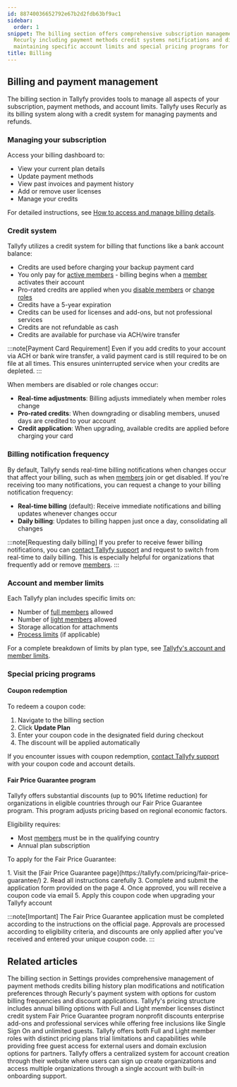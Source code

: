 ```yaml
---
id: 88740036652792e67b2d2fdb63bf9ac1
sidebar:
  order: 1
snippet: The billing section offers comprehensive subscription management tools through
  Recurly including payment methods credit systems notifications and discounts while
  maintaining specific account limits and special pricing programs for eligible organizations.
title: Billing
---
```



## Billing and payment management

The billing section in Tallyfy provides tools to manage all aspects of your subscription, payment methods, and account limits. Tallyfy uses Recurly as its billing system along with a credit system for managing payments and refunds.

### Managing your subscription

Access your billing dashboard to:
- View your current plan details
- Update payment methods
- View past invoices and payment history
- Add or remove user licenses
- Manage your credits

For detailed instructions, see [How to access and manage billing details](/products/pro/settings/billing/how-to-access-and-manage-my-billing-details/).

### Credit system

Tallyfy utilizes a credit system for billing that functions like a bank account balance:

- Credits are used before charging your backup payment card
- You only pay for [active members](/products/pro/documenting/members/) - billing begins when a [member](/products/pro/documenting/members/) activates their account
- Pro-rated credits are applied when you [disable members](/products/pro/settings/org-settings/how-can-i-remove-a-member-from-my-tallyfy-organization/) or [change roles](/products/pro/documenting/members/how-can-i-change-a-members-role-in-tallyfy/)
- Credits have a 5-year expiration
- Credits can be used for licenses and add-ons, but not professional services
- Credits are not refundable as cash
- Credits are available for purchase via ACH/wire transfer

:::note[Payment Card Requirement]
Even if you add credits to your account via ACH or bank wire transfer, a valid payment card is still required to be on file at all times. This ensures uninterrupted service when your credits are depleted.
:::

When members are disabled or role changes occur:
- **Real-time adjustments**: Billing adjusts immediately when member roles change
- **Pro-rated credits**: When downgrading or disabling members, unused days are credited to your account
- **Credit application**: When upgrading, available credits are applied before charging your card

### Billing notification frequency

By default, Tallyfy sends real-time billing notifications when changes occur that affect your billing, such as when [members](/products/pro/documenting/members/) join or get disabled. If you're receiving too many notifications, you can request a change to your billing notification frequency:

- **Real-time billing** (default): Receive immediate notifications and billing updates whenever changes occur
- **Daily billing**: Updates to billing happen just once a day, consolidating all changes

:::note[Requesting daily billing]
If you prefer to receive fewer billing notifications, you can [contact Tallyfy support](/products/pro/miscellaneous/support/how-can-i-contact-tallyfys-support-team/) and request to switch from real-time to daily billing. This is especially helpful for organizations that frequently add or remove [members](/products/pro/documenting/members/).
:::

### Account and member limits

Each Tallyfy plan includes specific limits on:
- Number of [full members](/products/pro/documenting/members/) allowed
- Number of [light members](/products/pro/documenting/members/) allowed
- Storage allocation for attachments
- [Process limits](/products/pro/tracking-and-tasks/processes/) (if applicable)

For a complete breakdown of limits by plan type, see [Tallyfy's account and member limits](/products/pro/settings/billing/what-are-tallyfys-account-and-member-limits/).

### Special pricing programs

#### Coupon redemption

To redeem a coupon code:
<Steps>
1. Navigate to the billing section
2. Click **Update Plan** 
3. Enter your coupon code in the designated field during checkout
4. The discount will be applied automatically
</Steps>

If you encounter issues with coupon redemption, [contact Tallyfy support](/products/pro/miscellaneous/support/how-can-i-contact-tallyfys-support-team/) with your coupon code and account details.

#### Fair Price Guarantee program

Tallyfy offers substantial discounts (up to 90% lifetime reduction) for organizations in eligible countries through our Fair Price Guarantee program. This program adjusts pricing based on regional economic factors.

Eligibility requires:
- Most [members](/products/pro/documenting/members/) must be in the qualifying country
- Annual plan subscription

To apply for the Fair Price Guarantee:

<Steps>
1. Visit the [Fair Price Guarantee page](https://tallyfy.com/pricing/fair-price-guarantee/)
2. Read all instructions carefully
3. Complete and submit the application form provided on the page
4. Once approved, you will receive a coupon code via email
5. Apply this coupon code when upgrading your Tallyfy account
</Steps>

:::note[Important]
The Fair Price Guarantee application must be completed according to the instructions on the official page. Approvals are processed according to eligibility criteria, and discounts are only applied after you've received and entered your unique coupon code.
:::


<PageTree />


## Related articles
<CardGrid>
<LinkTitleCard header="<b>Billing > Access and manage my billing details</b>" href="/products/pro/settings/billing/how-to-access-and-manage-my-billing-details/" > The billing section in Settings provides comprehensive management of payment methods credits billing history plan modifications and notification preferences through Recurly's payment system with options for custom billing frequencies and discount applications. </LinkTitleCard>
<LinkTitleCard header="<b>Pro > Pricing</b>" href="/products/pro/pricing/" > Tallyfy's pricing structure includes annual billing options with Full and Light member licenses distinct credit system Fair Price Guarantee program nonprofit discounts enterprise add-ons and professional services while offering free inclusions like Single Sign On and unlimited guests. </LinkTitleCard>
<LinkTitleCard header="<b>Billing > Tallyfy's Account and Member Limits</b>" href="/products/pro/settings/billing/what-are-tallyfys-account-and-member-limits/" > Tallyfy offers both Full and Light member roles with distinct pricing plans trial limitations and capabilities while providing free guest access for external users and domain exclusion options for partners. </LinkTitleCard>
<LinkTitleCard header="<b>Tutorials > Create an organization</b>" href="/products/pro/tutorials/how-can-i-create-a-new-tallyfy-account/" > Tallyfy offers a centralized system for account creation through their website where users can sign up create organizations and access multiple organizations through a single account with built-in onboarding support. </LinkTitleCard>
</CardGrid>